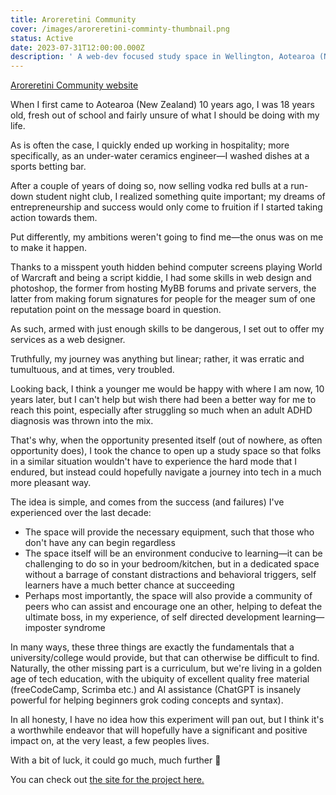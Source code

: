 ```yaml
---
title: Aroreretini Community
cover: /images/aroreretini-comminty-thumbnail.png
status: Active
date: 2023-07-31T12:00:00.000Z
description: ' A web-dev focused study space in Wellington, Aotearoa (New Zealand), community-run & non-profit, with a focus on being neurodivergent friendly.'
---
```


[Aroreretini Community website](https://aroreretini.community/)

When I first came to Aotearoa (New Zealand) 10 years ago, I was 18 years old, fresh out of school and fairly unsure of what I should be doing with my life.

As is often the case, I quickly ended up working in hospitality; more specifically, as an under-water ceramics engineer—I washed dishes at a sports betting bar.

After a couple of years of doing so, now selling vodka red bulls at a run-down student night club, I realized something quite important; my dreams of entrepreneurship and success would only come to fruition if I started taking action towards them.

Put differently, my ambitions weren't going to find me—the onus was on me to make it happen.

Thanks to a misspent youth hidden behind computer screens playing World of Warcraft and being a script kiddie, I had some skills in web design and photoshop, the former from hosting MyBB forums and private servers, the latter from making forum signatures for people for the meager sum of one reputation point on the message board in question.

As such, armed with just enough skills to be dangerous, I set out to offer my services as a web designer.

Truthfully, my journey was anything but linear; rather, it was erratic and tumultuous, and at times, very troubled.

Looking back, I think a younger me would be happy with where I am now, 10 years later, but I can't help but wish there had been a better way for me to reach this point, especially after struggling so much when an adult ADHD diagnosis was thrown into the mix.

That's why, when the opportunity presented itself (out of nowhere, as often opportunity does), I took the chance to open up a study space so that folks in a similar situation wouldn't have to experience the hard mode that I endured, but instead could hopefully navigate a journey into tech in a much more pleasant way.

The idea is simple, and comes from the success (and failures) I've experienced over the last decade:

* The space will provide the necessary equipment, such that those who don't have any can begin regardless
* The space itself will be an environment conducive to learning—it can be challenging to do so in your bedroom/kitchen, but in a dedicated space without a barrage of constant distractions and behavioral triggers, self learners have a much better chance at succeeding
* Perhaps most importantly, the space will also provide a community of peers who can assist and encourage one an other, helping to defeat the ultimate boss, in my experience, of self directed development learning—imposter syndrome

In many ways, these three things are exactly the fundamentals that a university/college would provide, but that can otherwise be difficult to find. Naturally, the other missing part is a curriculum, but we're living in a golden age of tech education, with the ubiquity of excellent quality free material (freeCodeCamp, Scrimba etc.) and AI assistance (ChatGPT is insanely powerful for helping beginners grok coding concepts and syntax).

In all honesty, I have no idea how this experiment will pan out, but I think it's a worthwhile endeavor that will hopefully have a significant and positive impact on, at the very least, a few peoples lives.

With a bit of luck, it could go much, much further 🤞

You can check out [the site for the project here.](https://aroreretini.community/)

